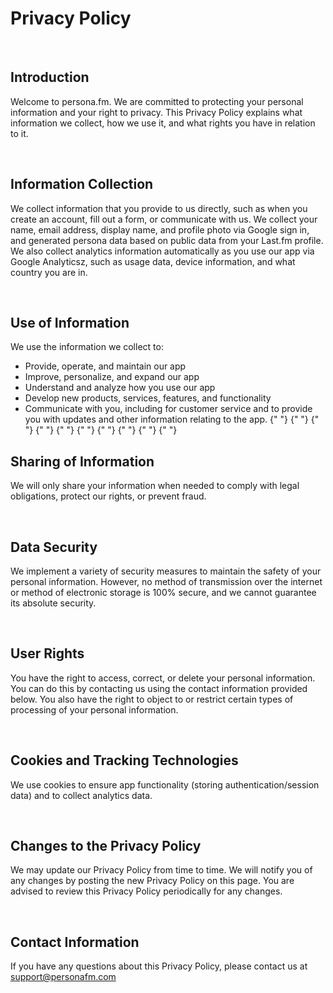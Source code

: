# Privacy Policy

<br />

## Introduction

Welcome to persona.fm. We are committed to protecting your personal information and your right to privacy. This Privacy Policy explains what information we collect, how we use it, and what rights you have in relation to it.

<br />

## Information Collection

We collect information that you provide to us directly, such as when you create an account, fill out a form, or communicate with us. We collect your name, email address, display name, and profile photo via Google sign in, and generated persona data based on public data from your Last.fm profile. We also collect analytics information automatically as you use our app via Google Analyticsz, such as usage data, device information, and what country you are in.

<br />

## Use of Information

We use the information we collect to:

-   Provide, operate, and maintain our app
-   Improve, personalize, and expand our app
-   Understand and analyze how you use our app
-   Develop new products, services, features, and functionality
-   Communicate with you, including for customer service and to provide you with updates and other information relating to the app.
    {" "}
    {" "}
    {" "}
    {" "}
    {" "}
    {" "}
    {" "}
    {" "}
    {" "}
    {" "}
    <br />

## Sharing of Information

We will only share your information when needed to comply with legal obligations, protect our rights, or prevent fraud.

<br />

## Data Security

We implement a variety of security measures to maintain the safety of your personal information. However, no method of transmission over the internet or method of electronic storage is 100% secure, and we cannot guarantee its absolute security.

<br />

## User Rights

You have the right to access, correct, or delete your personal information. You can do this by contacting us using the contact information provided below. You also have the right to object to or restrict certain types of processing of your personal information.

<br />

## Cookies and Tracking Technologies

We use cookies to ensure app functionality (storing authentication/session data) and to collect analytics data.

<br />

## Changes to the Privacy Policy

We may update our Privacy Policy from time to time. We will notify you of any changes by posting the new Privacy Policy on this page. You are advised to review this Privacy Policy periodically for any changes.

<br />

## Contact Information

If you have any questions about this Privacy Policy, please contact us at support@personafm.com

<br />

